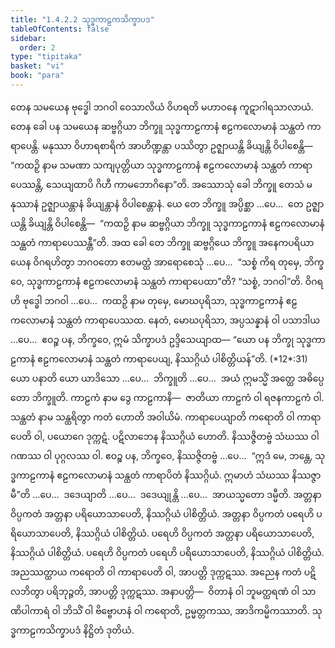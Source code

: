 ```yaml
---
title: "1.4.2.2 သုဒ္ဓကာဠကသိက္ခာပဒ"
tableOfContents: false
sidebar:
  order: 2
type: "tipitaka"
basket: "vi"
book: "para"
---
```



<DynamicBreadcrumb />

<Division number="547" book="para" e="ch" v="1" p="330">

<Paragraph number="2109" book="para">
တေန သမယေန ဗုဒ္ဓေါ ဘဂဝါ ဝေသာလိယံ ဝိဟရတိ မဟာဝနေ ကူဋာဂါရသာလာယံ. တေန ခေါ ပန သမယေန ဆဗ္ဗဂ္ဂိယာ ဘိက္ခူ သုဒ္ဓကာဠကာနံ ဧဠကလောမာနံ သန္ထတံ ကာရာပေန္တိ. မနုဿာ ဝိဟာရစာရိကံ အာဟိဏ္ဍန္တာ ပဿိတွာ ဥဇ္ဈာယန္တိ ခိယျန္တိ ဝိပါစေန္တိ—  “ကထဉှိ နာမ သမဏာ သကျပုတ္တိယာ သုဒ္ဓကာဠကာနံ ဧဠကလောမာနံ သန္ထတံ ကာရာပေဿန္တိ, သေယျထာပိ ဂိဟီ ကာမဘောဂိနော”တိ.
</Paragraph>

<Paragraph number="2110" book="para">
အဿောသုံ ခေါ ဘိက္ခူ တေသံ မနုဿာနံ ဥဇ္ဈာယန္တာနံ ခိယျန္တာနံ ဝိပါစေန္တာနံ. ယေ တေ ဘိက္ခူ အပ္ပိစ္ဆာ …ပေ…  တေ ဥဇ္ဈာယန္တိ ခိယျန္တိ ဝိပါစေန္တိ—  “ကထဉှိ နာမ ဆဗ္ဗဂ္ဂိယာ ဘိက္ခူ သုဒ္ဓကာဠကာနံ ဧဠကလောမာနံ သန္ထတံ ကာရာပေဿန္တီ”တိ.
</Paragraph>

<Paragraph number="2111" book="para">
အထ ခေါ တေ ဘိက္ခူ ဆဗ္ဗဂ္ဂိယေ ဘိက္ခူ အနေကပရိယာယေန ဝိဂရဟိတွာ ဘဂဝတော ဧတမတ္ထံ အာရောစေသုံ …ပေ…  “သစ္စံ ကိရ တုမှေ, ဘိက္ခဝေ, သုဒ္ဓကာဠကာနံ ဧဠကလောမာနံ သန္ထတံ ကာရာပေထာ”တိ? “သစ္စံ, ဘဂဝါ”တိ. ဝိဂရဟိ ဗုဒ္ဓေါ ဘဂဝါ …ပေ…  ကထဉှိ နာမ တုမှေ, မောဃပုရိသာ, သုဒ္ဓကာဠကာနံ ဧဠကလောမာနံ သန္ထတံ ကာရာပေဿထ. နေတံ, မောဃပုရိသာ, အပ္ပသန္နာနံ ဝါ ပသာဒါယ …ပေ…  ဧဝဉ္စ ပန, ဘိက္ခဝေ, ဣမံ သိက္ခာပဒံ ဥဒ္ဒိသေယျာထ—
</Paragraph>

</Division>
<Division number="548" book="para" e="ch" v="1" p="330">

<Paragraph number="2112" book="para">
<Emphasis>“ယော ပန ဘိက္ခု သုဒ္ဓကာဠကာနံ ဧဠကလောမာနံ သန္ထတံ ကာရာပေယျ, နိဿဂ္ဂိယံ ပါစိတ္တိယန်”</Emphasis>တိ. (*12*:<Emphasis>31</Emphasis>)
</Paragraph>

</Division>
<Division number="549" book="para" e="ch" v="1" p="330">

<Paragraph number="2113" book="para">
<Emphasis>ယော ပနာ</Emphasis>တိ ယော ယာဒိသော …ပေ…  <Emphasis>ဘိက္ခူ</Emphasis>တိ …ပေ…  အယံ ဣမသ္မိံ အတ္ထေ အဓိပ္ပေတော ဘိက္ခူတိ.
</Paragraph>

<Paragraph number="2114" book="para">
<Emphasis>ကာဠကံ</Emphasis> နာမ ဒွေ ကာဠကာနိ—  ဇာတိယာ ကာဠကံ ဝါ ရဇနကာဠကံ ဝါ.
</Paragraph>

<Paragraph number="2115" book="para">
<Emphasis>သန္ထတံ</Emphasis> နာမ သန္ထရိတွာ ကတံ ဟောတိ အဝါယိမံ.
</Paragraph>

<Paragraph number="2116" book="para">
<Emphasis>ကာရာပေယျာ</Emphasis>တိ ကရောတိ ဝါ ကာရာပေတိ ဝါ, ပယောဂေ ဒုက္ကဋံ. ပဋိလာဘေန နိဿဂ္ဂိယံ ဟောတိ. နိဿဇ္ဇိတဗ္ဗံ သံဃဿ ဝါ ဂဏဿ ဝါ ပုဂ္ဂလဿ ဝါ. ဧဝဉ္စ ပန, ဘိက္ခဝေ, နိဿဇ္ဇိတဗ္ဗံ …ပေ…  “ဣဒံ မေ, ဘန္တေ, သုဒ္ဓကာဠကာနံ ဧဠကလောမာနံ သန္ထတံ ကာရာပိတံ နိဿဂ္ဂိယံ. ဣမာဟံ သံဃဿ နိဿဇ္ဇာမီ”တိ …ပေ…  ဒဒေယျာတိ …ပေ…  ဒဒေယျုန္တိ …ပေ…  အာယသ္မတော ဒမ္မီတိ.
</Paragraph>

</Division>
<Division number="550" book="para" e="ch" v="1" p="331">

<Paragraph number="2117" book="para">
အတ္တနာ ဝိပ္ပကတံ အတ္တနာ ပရိယောသာပေတိ, နိဿဂ္ဂိယံ ပါစိတ္တိယံ. အတ္တနာ ဝိပ္ပကတံ ပရေဟိ ပရိယောသာပေတိ, နိဿဂ္ဂိယံ ပါစိတ္တိယံ. ပရေဟိ ဝိပ္ပကတံ အတ္တနာ ပရိယောသာပေတိ, နိဿဂ္ဂိယံ ပါစိတ္တိယံ. ပရေဟိ ဝိပ္ပကတံ ပရေဟိ ပရိယောသာပေတိ, နိဿဂ္ဂိယံ ပါစိတ္တိယံ.
</Paragraph>

<Paragraph number="2118" book="para">
အညဿတ္ထာယ ကရောတိ ဝါ ကာရာပေတိ ဝါ, အာပတ္တိ ဒုက္ကဋဿ. အညေန ကတံ ပဋိလဘိတွာ ပရိဘုဉ္ဇတိ, အာပတ္တိ ဒုက္ကဋဿ.
</Paragraph>

</Division>
<Division number="551" book="para" e="ch" v="1" p="331">

<Paragraph number="2119" book="para">
အနာပတ္တိ—  ဝိတာနံ ဝါ ဘူမတ္ထရဏံ ဝါ သာဏိပါကာရံ ဝါ ဘိသိံ ဝါ ဗိဗ္ဗောဟနံ ဝါ ကရောတိ, ဥမ္မတ္တကဿ, အာဒိကမ္မိကဿာတိ.

</Paragraph>
</Division>

<Paragraph number="2120" type="center" book="para">
သုဒ္ဓကာဠကသိက္ခာပဒံ နိဋ္ဌိတံ ဒုတိယံ.
</Paragraph>